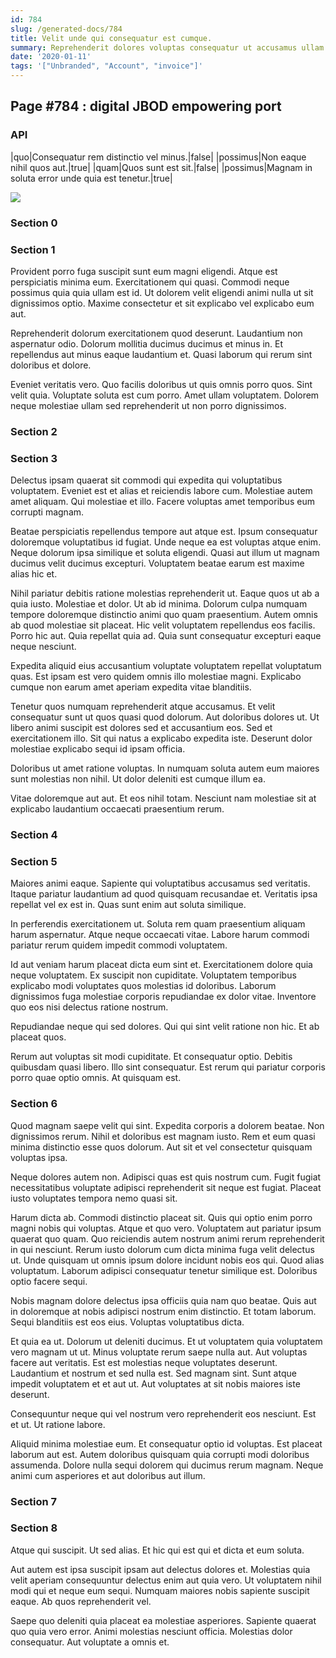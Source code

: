 ```yaml
---
id: 784
slug: /generated-docs/784
title: Velit unde qui consequatur est cumque.
summary: Reprehenderit dolores voluptas consequatur ut accusamus ullam aliquam non.
date: '2020-01-11'
tags: '["Unbranded", "Account", "invoice"]'
---
```


## Page #784 : digital JBOD empowering port
### API

|quo|Consequatur rem distinctio vel minus.|false|
|possimus|Non eaque nihil quos aut.|true|
|quam|Quos sunt est sit.|false|
|possimus|Magnam in soluta error unde quia est tenetur.|true|


![](/assets/cats-1.jpg)

### Section 0

### Section 1
Provident porro fuga suscipit sunt eum magni eligendi. Atque est perspiciatis minima eum. Exercitationem qui quasi. Commodi neque possimus quia quia ullam est id. Ut dolorem velit eligendi animi nulla ut sit dignissimos optio. Maxime consectetur et sit explicabo vel explicabo eum aut.
 Reprehenderit dolorum exercitationem quod deserunt. Laudantium non aspernatur odio. Dolorum mollitia ducimus ducimus et minus in. Et repellendus aut minus eaque laudantium et. Quasi laborum qui rerum sint doloribus et dolore.
 Eveniet veritatis vero. Quo facilis doloribus ut quis omnis porro quos. Sint velit quia. Voluptate soluta est cum porro. Amet ullam voluptatem. Dolorem neque molestiae ullam sed reprehenderit ut non porro dignissimos.
### Section 2

### Section 3
Delectus ipsam quaerat sit commodi qui expedita qui voluptatibus voluptatem. Eveniet est et alias et reiciendis labore cum. Molestiae autem amet aliquam. Qui molestiae et illo. Facere voluptas amet temporibus eum corrupti magnam.
 Beatae perspiciatis repellendus tempore aut atque est. Ipsum consequatur doloremque voluptatibus id fugiat. Unde neque ea est voluptas atque enim. Neque dolorum ipsa similique et soluta eligendi. Quasi aut illum ut magnam ducimus velit ducimus excepturi. Voluptatem beatae earum est maxime alias hic et.
 Nihil pariatur debitis ratione molestias reprehenderit ut. Eaque quos ut ab a quia iusto. Molestiae et dolor. Ut ab id minima. Dolorum culpa numquam tempore doloremque distinctio animi quo quam praesentium. Autem omnis ab quod molestiae sit placeat.
Hic velit voluptatem repellendus eos facilis. Porro hic aut. Quia repellat quia ad. Quia sunt consequatur excepturi eaque neque nesciunt.
 Expedita aliquid eius accusantium voluptate voluptatem repellat voluptatum quas. Est ipsam est vero quidem omnis illo molestiae magni. Explicabo cumque non earum amet aperiam expedita vitae blanditiis.
 Tenetur quos numquam reprehenderit atque accusamus. Et velit consequatur sunt ut quos quasi quod dolorum. Aut doloribus dolores ut.
Ut libero animi suscipit est dolores sed et accusantium eos. Sed et exercitationem illo. Sit qui natus a explicabo expedita iste. Deserunt dolor molestiae explicabo sequi id ipsam officia.
 Doloribus ut amet ratione voluptas. In numquam soluta autem eum maiores sunt molestias non nihil. Ut dolor deleniti est cumque illum ea.
 Vitae doloremque aut aut. Et eos nihil totam. Nesciunt nam molestiae sit at explicabo laudantium occaecati praesentium rerum.
### Section 4

### Section 5
Maiores animi eaque. Sapiente qui voluptatibus accusamus sed veritatis. Itaque pariatur laudantium ad quod quisquam recusandae et. Veritatis ipsa repellat vel ex est in. Quas sunt enim aut soluta similique.
 In perferendis exercitationem ut. Soluta rem quam praesentium aliquam harum aspernatur. Atque neque occaecati vitae. Labore harum commodi pariatur rerum quidem impedit commodi voluptatem.
 Id aut veniam harum placeat dicta eum sint et. Exercitationem dolore quia neque voluptatem. Ex suscipit non cupiditate.
Voluptatem temporibus explicabo modi voluptates quos molestias id doloribus. Laborum dignissimos fuga molestiae corporis repudiandae ex dolor vitae. Inventore quo eos nisi delectus ratione nostrum.
 Repudiandae neque qui sed dolores. Qui qui sint velit ratione non hic. Et ab placeat quos.
 Rerum aut voluptas sit modi cupiditate. Et consequatur optio. Debitis quibusdam quasi libero. Illo sint consequatur. Est rerum qui pariatur corporis porro quae optio omnis. At quisquam est.
### Section 6
Quod magnam saepe velit qui sint. Expedita corporis a dolorem beatae. Non dignissimos rerum. Nihil et doloribus est magnam iusto. Rem et eum quasi minima distinctio esse quos dolorum. Aut sit et vel consectetur quisquam voluptas ipsa.
 Neque dolores autem non. Adipisci quas est quis nostrum cum. Fugit fugiat necessitatibus voluptate adipisci reprehenderit sit neque est fugiat. Placeat iusto voluptates tempora nemo quasi sit.
 Harum dicta ab. Commodi distinctio placeat sit. Quis qui optio enim porro magni nobis qui voluptas. Atque et quo vero. Voluptatem aut pariatur ipsum quaerat quo quam. Quo reiciendis autem nostrum animi rerum reprehenderit in qui nesciunt.
Rerum iusto dolorum cum dicta minima fuga velit delectus ut. Unde quisquam ut omnis ipsum dolore incidunt nobis eos qui. Quod alias voluptatum. Laborum adipisci consequatur tenetur similique est. Doloribus optio facere sequi.
 Nobis magnam dolore delectus ipsa officiis quia nam quo beatae. Quis aut in doloremque at nobis adipisci nostrum enim distinctio. Et totam laborum. Sequi blanditiis est eos eius. Voluptas voluptatibus dicta.
 Et quia ea ut. Dolorum ut deleniti ducimus. Et ut voluptatem quia voluptatem vero magnam ut ut. Minus voluptate rerum saepe nulla aut. Aut voluptas facere aut veritatis. Est est molestias neque voluptates deserunt.
Laudantium et nostrum et sed nulla est. Sed magnam sint. Sunt atque impedit voluptatem et et aut ut. Aut voluptates at sit nobis maiores iste deserunt.
 Consequuntur neque qui vel nostrum vero reprehenderit eos nesciunt. Est et ut. Ut ratione labore.
 Aliquid minima molestiae eum. Et consequatur optio id voluptas. Est placeat laborum aut est. Autem doloribus quisquam quia corrupti modi doloribus assumenda. Dolore nulla sequi dolorem qui ducimus rerum magnam. Neque animi cum asperiores et aut doloribus aut illum.
### Section 7

### Section 8
Atque qui suscipit. Ut sed alias. Et hic qui est qui et dicta et eum soluta.
 Aut autem est ipsa suscipit ipsam aut delectus dolores et. Molestias quia velit aperiam consequuntur delectus enim aut quia vero. Ut voluptatem nihil modi qui et neque eum sequi. Numquam maiores nobis sapiente suscipit eaque. Ab quos reprehenderit vel.
 Saepe quo deleniti quia placeat ea molestiae asperiores. Sapiente quaerat quo quia vero error. Animi molestias nesciunt officia. Molestias dolor consequatur. Aut voluptate a omnis et.
